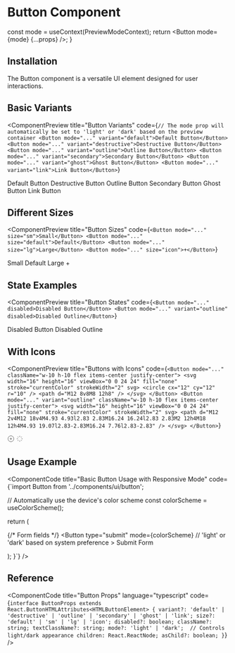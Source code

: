 # Button Component


  const mode = useContext(PreviewModeContext);
  return <Button mode={mode} {...props} />;
}

## Installation

The Button component is a versatile UI element designed for user interactions.

<ComponentCode 
  language="bash"
  code="npx nativecn add button"
  title="Installation Command"
/>

## Basic Variants

<ComponentPreview
  title="Button Variants"
  code={`// The mode prop will automatically be set to 'light' or 'dark' based on the preview container
<Button mode="..." variant="default">Default Button</Button>
<Button mode="..." variant="destructive">Destructive Button</Button>
<Button mode="..." variant="outline">Outline Button</Button>
<Button mode="..." variant="secondary">Secondary Button</Button>
<Button mode="..." variant="ghost">Ghost Button</Button>
<Button mode="..." variant="link">Link Button</Button>`}
>
  <div style={{ display: 'flex', flexDirection: 'column', gap: '16px', width: '100%' }}>
    <ButtonWithMode>Default Button</ButtonWithMode>
    <ButtonWithMode variant="destructive">Destructive Button</ButtonWithMode>
    <ButtonWithMode variant="outline">Outline Button</ButtonWithMode>
    <ButtonWithMode variant="secondary">Secondary Button</ButtonWithMode>
    <ButtonWithMode variant="ghost">Ghost Button</ButtonWithMode>
    <ButtonWithMode variant="link">Link Button</ButtonWithMode>
  </div>
</ComponentPreview>

## Different Sizes

<ComponentPreview
  title="Button Sizes"
  code={`<Button mode="..." size="sm">Small</Button>
<Button mode="..." size="default">Default</Button>
<Button mode="..." size="lg">Large</Button>
<Button mode="..." size="icon">+</Button>`}
>
  <div style={{ display: 'flex', flexDirection: 'row', gap: '16px', alignItems: 'center', flexWrap: 'wrap' }}>
    <ButtonWithMode size="sm">Small</ButtonWithMode>
    <ButtonWithMode size="default">Default</ButtonWithMode>
    <ButtonWithMode size="lg">Large</ButtonWithMode>
    <ButtonWithMode size="icon">+</ButtonWithMode>
  </div>
</ComponentPreview>

## State Examples

<ComponentPreview
  title="Button States"
  code={`<Button mode="..." disabled>Disabled Button</Button>
<Button mode="..." variant="outline" disabled>Disabled Outline</Button>`}
>
  <div style={{ display: 'flex', flexDirection: 'column', gap: '16px', width: '100%' }}>
    <ButtonWithMode disabled>Disabled Button</ButtonWithMode>
    <ButtonWithMode variant="outline" disabled>Disabled Outline</ButtonWithMode>
  </div>
</ComponentPreview>

## With Icons

<ComponentPreview
  title="Buttons with Icons"
  code={`<Button mode="..." className="w-10 h-10 flex items-center justify-center">
  <svg width="16" height="16" viewBox="0 0 24 24" fill="none" stroke="currentColor" strokeWidth="2" svg>
    <circle cx="12" cy="12" r="10" />
    <path d="M12 8v8M8 12h8" />
  </svg>
</Button>
<Button mode="..." variant="outline" className="w-10 h-10 flex items-center justify-center">
  <svg width="16" height="16" viewBox="0 0 24 24" fill="none" stroke="currentColor" strokeWidth="2" svg>
    <path d="M12 2v4M12 18v4M4.93 4.93l2.83 2.83M16.24 16.24l2.83 2.83M2 12h4M18 12h4M4.93 19.07l2.83-2.83M16.24 7.76l2.83-2.83" />
  </svg>
</Button>`}
>
  <div style={{ display: 'flex', flexDirection: 'column', gap: '16px', width: '100%' }}>
    <ButtonWithMode className="w-10 h-10 flex items-center justify-center" mode='light'>
      <svg width="16" height="16" viewBox="0 0 24 24" fill="none" stroke="currentColor" strokeWidth="2" svg>
        <circle cx="12" cy="12" r="10" />
        <path d="M12 8v8M8 12h8" />
      </svg>
    </ButtonWithMode>
    <ButtonWithMode variant="outline" className="w-10 h-10 flex items-center justify-center">
      <svg width="16" height="16" viewBox="0 0 24 24" fill="none" stroke="currentColor" strokeWidth="2" svg>
        <path d="M12 2v4M12 18v4M4.93 4.93l2.83 2.83M16.24 16.24l2.83 2.83M2 12h4M18 12h4M4.93 19.07l2.83-2.83M16.24 7.76l2.83-2.83" />
      </svg>
    </ButtonWithMode>
  </div>
</ComponentPreview>

## Usage Example

<ComponentCode
  title="Basic Button Usage with Responsive Mode"
  code={`import Button from '../components/ui/button';

  // Automatically use the device's color scheme
  const colorScheme = useColorScheme();
  
  return (
    <form onSubmit={handleSubmit}>
      {/* Form fields */}
      <Button 
        type="submit"
        mode={colorScheme} // 'light' or 'dark' based on system preference
      >
        Submit Form
      </Button>
    </form>
  );
}`}
/>

## Reference

<ComponentCode
  title="Button Props"
  language="typescript"
  code={`interface ButtonProps extends React.ButtonHTMLAttributes<HTMLButtonElement> {
  variant?: 'default' | 'destructive' | 'outline' | 'secondary' | 'ghost' | 'link';
  size?: 'default' | 'sm' | 'lg' | 'icon';
  disabled?: boolean;
  className?: string;
  textClassName?: string;
  mode?: 'light' | 'dark';  // Controls light/dark appearance
  children: React.ReactNode;
  asChild?: boolean;
}`}
/>